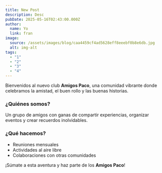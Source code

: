 ```yaml
---
title: New Post
description: Desc
pubDate: 2025-05-16T02:43:00.000Z
author:
  name: Yo
  link: fran
image:
  source: /assets/images/blog/caa4459cf4ad5628eff8eeebf0b8e6db.jpg
  alt: img-alt
tags:
  - "1"
  - "2"
  - "3"
  - "4"
---
```


Bienvenidos al nuevo club **Amigos Paco**, una comunidad vibrante donde celebramos la amistad, el buen rollo y las buenas historias.

### ¿Quiénes somos?

Un grupo de amigos con ganas de compartir experiencias, organizar eventos y crear recuerdos inolvidables.

### ¿Qué hacemos?

- Reuniones mensuales
- Actividades al aire libre
- Colaboraciones con otras comunidades

¡Súmate a esta aventura y haz parte de los **Amigos Paco**!
